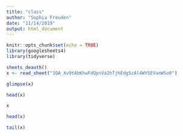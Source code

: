```yaml
---
title: "class"
author: "Sophia Freuden"
date: "11/14/2019"
output: html_document
---
```


```r
knitr::opts_chunk$set(echo = TRUE)
library(googlesheets4)
library(tidyverse)
```

```r
sheets_deauth()
x <- read_sheet("1QA_Xv9tAbKhwFdQpnVa2hTjhEdg5zAl4WY5EVanWSo0")
```

```r
glimpse(x)

head(x)

x

head(x)

tail(x)
```

```r

```

